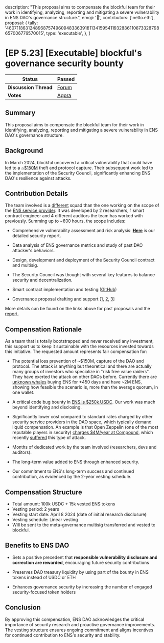   description:
    "This proposal aims to compensate the blockful team for their work in identifying, analyzing, reporting and mitigating a severe vulnerability in ENS DAO's governance structure.",
  emoji: '📖',
  contributors: ['netto.eth'],
  proposal: {
    tally:
      '46071186312489687574960948336391811341595411932836110873328798657006776570015',
    type: 'executable',
  },
}

# [EP 5.23] [Executable] blockful's governance security bounty

| **Status**            | Passed                                                                                                                    |
| --------------------- | ------------------------------------------------------------------------------------------------------------------------- |
| **Discussion Thread** | [Forum](https://discuss.ens.domains/t/ep-5-23-executable-governance-security-bounty/19803)                                |
| **Votes**             | [Agora](https://agora.ensdao.org/proposals/46071186312489687574960948336391811341595411932836110873328798657006776570015) |

## Summary

This proposal aims to compensate the blockful team for their work in identifying, analyzing, reporting and mitigating a severe vulnerability in ENS DAO's governance structure.

## Background

In March 2024, blockful uncovered a critical vulnerability that could have led to a [~$150M](https://dune.com/steakhouse/ens-steakhouse) theft and protocol capture. Their subsequent work led to the implementation of the Security Council,
significantly enhancing ENS DAO's resilience against attacks.

## Contribution Details

The team involved is a [different](https://discuss.ens.domains/t/blockful-service-provider-reports/19553#p-54163-other-contributions-not-related-to-service-provider-scope-14) squad than the one working on the scope of the [ENS service provider](https://discuss.ens.domains/t/blockful-service-provider-reports/19553). It was developed by 2 researchers,
1 smart contract engineer and 4 different auditors the team has worked with previously. Summing up to ~600 hours,
the scope includes:

- Comprehensive vulnerability assessment and risk analysis: **[Here](https://mirror.xyz/research.blockful.eth/-PfMduhpxdypPrutofr6099T4ROpsAmX0fPNbvDgR_k)** is our detailed security report.

- Data analysis of ENS governance metrics and study of past DAO attacker's behaviors.

- Design, development and deployment of the Security Council contract and multisig.

- The Security Council was thought with several key features to balance security and decentralization.

- Smart contract implementation and testing ([GitHub](https://github.com/blockful-io/security-council-ens))
- Governance proposal drafting and support [[1](https://snapshot.org/#/ens.eth/proposal/0xf3a4673fe04a3ecfed4a2f066f6ced1539a5466d61630428333360b843653c54), [2](https://snapshot.org/#/ens.eth/proposal/0xa0b1bfadf6853b5b0d59d3c4d73c434fc6389339887d05de805361372eb17c3a), [3](https://www.tally.xyz/gov/ens/proposal/42329103797433777309488042029679811802172320979541414683300183273376839219133)]

More details can be found on the links above for past proposals and the [report](https://mirror.xyz/research.blockful.eth/-PfMduhpxdypPrutofr6099T4ROpsAmX0fPNbvDgR_k).

## Compensation Rationale

As a team that is totally bootstrapped and never received any investment, this support us to keep it sustainable with the resources invested towards this initiative. The requested amount represents fair compensation for:

- The potential loss prevention of ~$150M, capture of the DAO and protocol. The attack is anything but theoretical and there are actually many groups of investors who specialize in "risk free value raiders". They have exerted the attack on other DAOs before. Currently there are [unknown whales](https://etherscan.io/address/0x245445940b317e509002eb682e03f4429184059d#tokentxns) buying ENS for +450 days and have ~2M ENS, showing how feasible the scenario is, more than the average quorum, in one wallet.

- A critical code bug bounty in [ENS is $250k USDC](https://immunefi.com/bug-bounty/ens/scope/#assets). Our work was much beyond identifying and disclosing.

- Significantly lower cost compared to standard rates charged by other security service providers in the DAO space,
  which typically demand liquid compensation. An example is that Open Zeppelin (one of the most reputable players in security) [charges $4M/year at Compound](https://compound.finance/governance/proposals/76),
  which recently [suffered](https://mirror.xyz/research.blockful.eth/v0GEP49oXP1gzMDlyP91-S4XIa8PIOd0vKq-6R8f54I) this type of attack.

- Months of dedicated work by the team involved (researchers, devs and auditors).

- The long-term value added to ENS through enhanced security.

- Our commitment to ENS's long-term success and continued contribution, as evidenced by the 2-year vesting schedule.

## Compensation Structure

- Total amount: 100k USDC + 15k vested ENS tokens
- Vesting period: 2 years
- Vesting start date: April 8 2024 (date of initial research disclosure)
- Vesting schedule: Linear vesting
- Will be sent to the meta-governance multisig transferred and vested to blockful.

## Benefits to ENS DAO

- Sets a positive precedent that **responsible vulnerability disclosure and correction are rewarded**,
  encouraging future security contributions

- Preserves DAO treasury liquidity by using part of the bounty in ENS tokens instead of USDC or ETH

- Enhances governance security by increasing the number of engaged security-focused token holders

## Conclusion

By approving this compensation, ENS DAO acknowledges the critical importance of security research and proactive governance improvements. The vesting structure ensures ongoing commitment and aligns incentives for continued contribution to ENS's security and stability.
